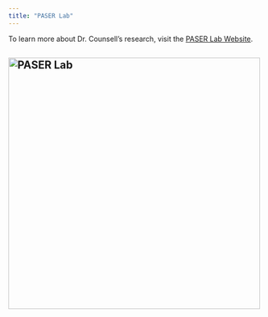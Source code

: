 ```yaml
---
title: "PASER Lab"
---
```


To learn more about Dr. Counsell's research, visit the [PASER Lab Website](http://www.psystat.org).

<img src="PASER.png" alt="PASER Lab" width="500"/>
---
